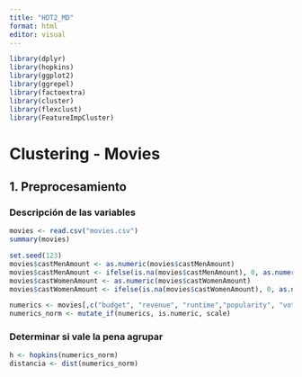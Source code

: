```yaml
---
title: "HDT2_MD"
format: html
editor: visual
---
```


```r
library(dplyr)
library(hopkins)
library(ggplot2)
library(ggrepel)
library(factoextra)
library(cluster)
library(flexclust)
library(FeatureImpCluster)
```

# Clustering - Movies

## 1. Preprocesamiento

### Descripción de las variables

```r
movies <- read.csv("movies.csv")
summary(movies)

set.seed(123)
movies$castMenAmount <- as.numeric(movies$castMenAmount)
movies$castMenAmount <- ifelse(is.na(movies$castMenAmount), 0, as.numeric(movies$castMenAmount))
movies$castWomenAmount <- as.numeric(movies$castWomenAmount)
movies$castWomenAmount <- ifelse(is.na(movies$castWomenAmount), 0, as.numeric(movies$castWomenAmount))

numerics <- movies[,c("budget", "revenue", "runtime","popularity", "voteAvg", "voteCount", "genresAmount", "productionCoAmount",  "productionCountriesAmount", "actorsAmount", "castWomenAmount", "castMenAmount")]
numerics_norm <- mutate_if(numerics, is.numeric, scale)
```

### Determinar si vale la pena agrupar

```r

h <- hopkins(numerics_norm)
distancia <- dist(numerics_norm)

```
